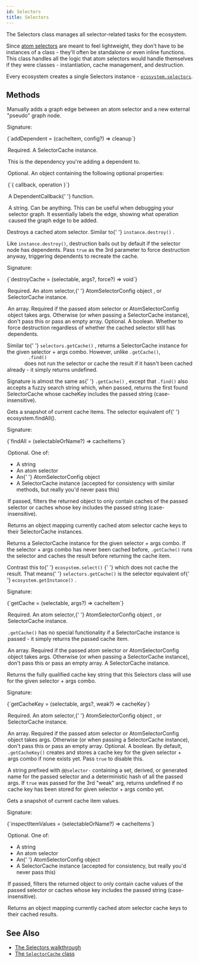 ```yaml
---
id: Selectors
title: Selectors
---
```



The Selectors class manages all selector-related tasks for the ecosystem.

Since [atom selectors](../types/AtomSelector) are meant to feel lightweight, they don't have to be instances of a class - they'll often be standalone or even inline functions. This class handles all the logic that atom selectors would handle themselves if they were classes - instantiation, cache management, and destruction.

Every ecosystem creates a single Selectors instance - [`ecosystem.selectors`](Ecosystem#selectors).

## Methods

<Legend>
  <Item name="addDependent">
    <p>
      Manually adds a graph edge between an atom selector and a new external
      "pseudo" graph node.
    </p>
    <p>Signature:</p>
    <Ts>{`addDependent = (cacheItem, config?) => cleanup`}</Ts>
    <Legend>
      <Item name="cacheItem">
        <p>
          Required. A <Link to="SelectorCache">SelectorCache</Link> instance.
        </p>
        <p>This is the dependency you're adding a dependent to.</p>
      </Item>
      <Item name="config">
        <p>Optional. An object containing the following optional properties:</p>
        <Ts>{`{ callback, operation }`}</Ts>
        <Legend>
          <Item name="callback">
            <p>
              A <Link to="../types/DependentCallback">DependentCallback</Link>{' '}
              function.
            </p>
          </Item>
          <Item name="operation">
            <p>
              A string. Can be anything. This can be useful when debugging your
              selector graph. It essentially labels the edge, showing what
              operation caused the graph edge to be added.
            </p>
          </Item>
        </Legend>
      </Item>
    </Legend>
  </Item>
  <Item name="destroyCache">
    <p>
      Destroys a cached atom selector. Similar to{' '}
      <Link to="AtomInstance#destroy">
        <code>instance.destroy()</code>
      </Link>
      .
    </p>
    <p>
      Like <code>instance.destroy()</code>, destruction bails out by default if
      the selector node has dependents. Pass <code>true</code> as the 3rd
      parameter to force destruction anyway, triggering dependents to recreate
      the cache.
    </p>
    <p>Signature:</p>
    <Ts>{`destroyCache = (selectable, args?, force?) => void`}</Ts>
    <Legend>
      <Item name="selectable">
        <p>
          Required. An <Link to="../types/AtomSelector">atom selector</Link>,{' '}
          <Link to="../types/AtomSelectorConfig">
            AtomSelectorConfig object
          </Link>
          , or <Link to="SelectorCache">SelectorCache instance</Link>.
        </p>
      </Item>
      <Item name="args">
        An array. Required if the passed atom selector or AtomSelectorConfig
        object takes args. Otherwise (or when passing a SelectorCache instance),
        don't pass this or pass an empty array.
      </Item>
      <Item name="force">
        Optional. A boolean. Whether to force destruction regardless of whether
        the cached selector still has dependents.
      </Item>
    </Legend>
  </Item>
  <Item name="find">
    <p>
      Similar to{' '}
      <Link to="#getcache">
        <code>selectors.getCache()</code>
      </Link>
      , returns a <Link to="SelectorCache">SelectorCache</Link> instance for the
      given selector + args combo. However, unlike <code>.getCache()</code>, <code>
        .find()
      </code> does not run the selector or cache the result if it hasn't been cached
      already - it simply returns undefined.
    </p>
    <p>
      Signature is almost the same as{' '}
      <Link to="#getcache">
        <code>.getCache()</code>
      </Link>
      , except that <code>.find()</code> also accepts a fuzzy search string which,
      when passed, returns the first found SelectorCache whose cacheKey includes
      the passed string (case-insensitive).
    </p>
  </Item>
  <Item name="findAll">
    <p>
      Gets a snapshot of current cache items. The selector equivalent of{' '}
      <Link to="Ecosystem#findall">ecosystem.findAll()</Link>.
    </p>
    <p>Signature:</p>
    <Ts>{`findAll = (selectableOrName?) => cacheItems`}</Ts>
    <Legend>
      <Item name="selectableOrName">
        <p>Optional. One of:</p>
        <ul>
          <li>A string</li>
          <li>
            An <Link to="../types/AtomSelector">atom selector</Link>
          </li>
          <li>
            An{' '}
            <Link to="../types/AtomSelectorConfig">
              AtomSelectorConfig object
            </Link>
          </li>
          <li>
            A <Link to="SelectorCache">SelectorCache instance</Link> (accepted
            for consistency with similar methods, but really you'd never pass
            this)
          </li>
        </ul>
        <p>
          If passed, filters the returned object to only contain caches of the
          passed selector or caches whose key includes the passed string
          (case-insensitive).
        </p>
      </Item>
      <Item name="Returns">
        Returns an object mapping currently cached atom selector cache keys to
        their <Link to="SelectorCache">SelectorCache</Link> instances.
      </Item>
    </Legend>
  </Item>
  <Item name="getCache">
    <p>
      Returns a <Link to="SelectorCache">SelectorCache</Link> instance for the
      given selector + args combo. If the selector + args combo has never been
      cached before, <code>.getCache()</code> runs the selector and caches the
      result before returning the cache item.
    </p>
    <p>
      Contrast this to{' '}
      <Link to="Ecosystem#select">
        <code>ecosystem.select()</code>
      </Link>{' '}
      which does not cache the result. That means{' '}
      <code>selectors.getCache()</code> is the selector equivalent of{' '}
      <Link to="Ecosystem#getinstance">
        <code>ecosystem.getInstance()</code>
      </Link>
      .
    </p>
    <p>Signature:</p>
    <Ts>{`getCache = (selectable, args?) => cacheItem`}</Ts>
    <Legend>
      <Item name="selectable">
        <p>
          Required. An <Link to="../types/AtomSelector">atom selector</Link>,{' '}
          <Link to="../types/AtomSelectorConfig">
            AtomSelectorConfig object
          </Link>
          , or <Link to="SelectorCache">SelectorCache instance</Link>.
        </p>
        <p>
          <code>.getCache()</code> has no special functionality if a
          SelectorCache instance is passed - it simply returns the passed cache
          item.
        </p>
      </Item>
      <Item name="args">
        An array. Required if the passed atom selector or AtomSelectorConfig
        object takes args. Otherwise (or when passing a SelectorCache instance),
        don't pass this or pass an empty array.
      </Item>
      <Item name="Returns">
        A <Link to="SelectorCache">SelectorCache</Link> instance.
      </Item>
    </Legend>
  </Item>
  <Item name="getCacheKey">
    <p>
      Returns the fully qualified cache key string that this Selectors class
      will use for the given selector + args combo.
    </p>
    <p>Signature:</p>
    <Ts>{`getCacheKey = (selectable, args?, weak?) => cacheKey`}</Ts>
    <Legend>
      <Item name="selectable">
        <p>
          Required. An <Link to="../types/AtomSelector">atom selector</Link>,{' '}
          <Link to="../types/AtomSelectorConfig">
            AtomSelectorConfig object
          </Link>
          , or <Link to="SelectorCache">SelectorCache instance</Link>.
        </p>
      </Item>
      <Item name="args">
        An array. Required if the passed atom selector or AtomSelectorConfig
        object takes args. Otherwise (or when passing a SelectorCache instance),
        don't pass this or pass an empty array.
      </Item>
      <Item name="weak">
        Optional. A boolean. By default, <code>.getCacheKey()</code> creates and
        stores a cache key for the given selector + args combo if none exists
        yet. Pass <code>true</code> to disable this.
      </Item>
      <Item name="Returns">
        <p>
          A string prefixed with <code>@@selector-</code> containing a set,
          derived, or generated name for the passed selector and a deterministic
          hash of all the passed args. If <code>true</code> was passed for the
          3rd "weak" arg, returns undefined if no cache key has been stored for
          given selector + args combo yet.
        </p>
      </Item>
    </Legend>
  </Item>
  <Item name="inspectItemValues">
    <p>Gets a snapshot of current cache item values.</p>
    <p>Signature:</p>
    <Ts>{`inspectItemValues = (selectableOrName?) => cacheItems`}</Ts>
    <Legend>
      <Item name="selectableOrName">
        <p>Optional. One of:</p>
        <ul>
          <li>A string</li>
          <li>
            An <Link to="../types/AtomSelector">atom selector</Link>
          </li>
          <li>
            An{' '}
            <Link to="../types/AtomSelectorConfig">
              AtomSelectorConfig object
            </Link>
          </li>
          <li>
            A <Link to="SelectorCache">SelectorCache instance</Link> (accepted
            for consistency, but really you'd never pass this)
          </li>
        </ul>
        <p>
          If passed, filters the returned object to only contain cache values of
          the passed selector or caches whose key includes the passed string
          (case-insensitive).
        </p>
      </Item>
      <Item name="Returns">
        Returns an object mapping currently cached atom selector cache keys to
        their cached results.
      </Item>
    </Legend>
  </Item>
</Legend>

## See Also

- [The Selectors walkthrough](../../walkthrough/selectors)
- [The `SelectorCache` class](SelectorCache)
